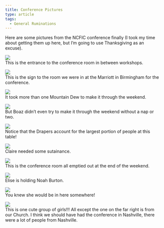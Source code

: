```yaml
---
title: Conference Pictures
type: article
tags:
  - General Ruminations
---
```


Here are some pictures from the NCFIC conference finally (I took my time about getting them up here, but I’m going to use Thanksgiving as an excuse).

![](http://www.tjdraper.com/myblogpics/11-29-05/01-conferencefront.jpg)  
This is the entrance to the conference room in between workshops.

![](http://www.tjdraper.com/myblogpics/11-29-05/02-conferencesign.jpg)  
This is the sign to the room we were in at the Marriott in Birmingham for the conference.

![](http://www.tjdraper.com/myblogpics/11-29-05/03-mountaindew.jpg)  
It took more than one Mountain Dew to make it through the weekend.

![](http://www.tjdraper.com/myblogpics/11-29-05/04-boaz.jpg)  
But Boaz didn’t even try to make it through the weekend without a nap or two.

![](http://www.tjdraper.com/myblogpics/11-29-05/05-table.jpg)  
Notice that the Drapers account for the largest portion of people at this table!

![](http://www.tjdraper.com/myblogpics/11-29-05/06-claire.jpg)  
Claire needed some sutainance.

![](http://www.tjdraper.com/myblogpics/11-29-05/07-emptyconfroom.jpg)  
This is the conference room all emptied out at the end of the weekend.

![](http://www.tjdraper.com/myblogpics/11-29-05/08-elise&noah.jpg)  
Elise is holding Noah Burton.

![](http://www.tjdraper.com/myblogpics/11-29-05/09-racheldew.jpg)  
You knew she would be in here somewhere!

![](http://www.tjdraper.com/myblogpics/11-29-05/10-braidinghair.jpg)  
This is one cute group of girls!!! All except the one on the far right is from our Church. I think we should have had the conference in Nashville, there were a lot of people from Nashville.
